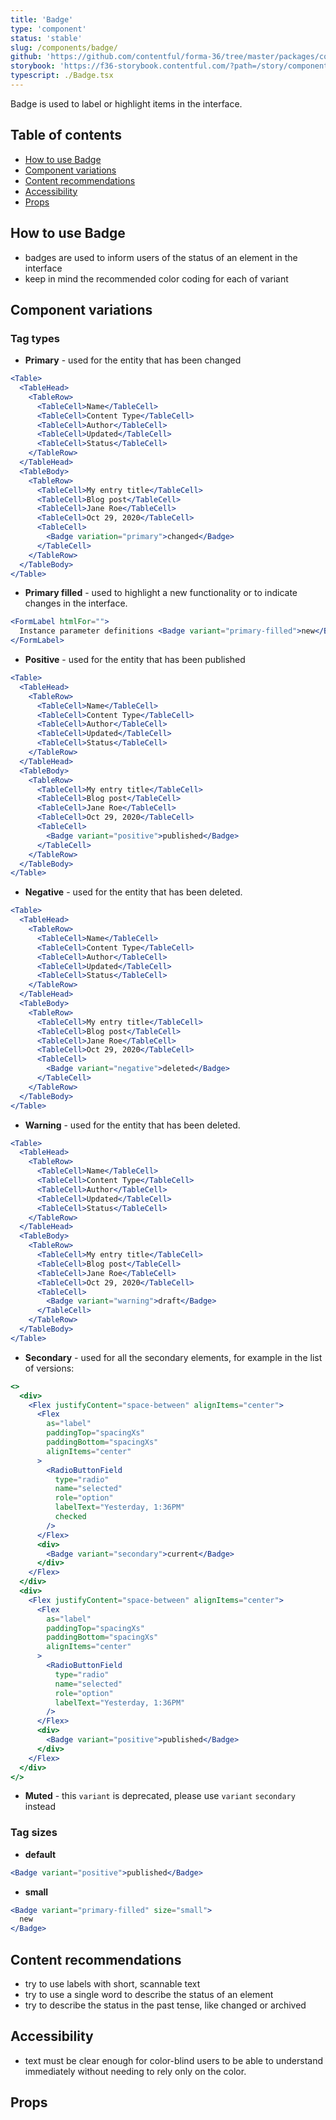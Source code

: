 ```yaml
---
title: 'Badge'
type: 'component'
status: 'stable'
slug: /components/badge/
github: 'https://github.com/contentful/forma-36/tree/master/packages/components/badge'
storybook: 'https://f36-storybook.contentful.com/?path=/story/components-badge--basic'
typescript: ./Badge.tsx
---
```


Badge is used to label or highlight items in the interface.

## Table of contents

- [How to use Badge](#how-to-use-badge)
- [Component variations](#component-variations)
- [Content recommendations](#content-recommendations)
- [Accessibility](#accessibility)
- [Props](#props)

## How to use Badge

- badges are used to inform users of the status of an element in the interface
- keep in mind the recommended color coding for each of variant

## Component variations

### Tag types

- **Primary** - used for the entity that has been changed

```jsx
<Table>
  <TableHead>
    <TableRow>
      <TableCell>Name</TableCell>
      <TableCell>Content Type</TableCell>
      <TableCell>Author</TableCell>
      <TableCell>Updated</TableCell>
      <TableCell>Status</TableCell>
    </TableRow>
  </TableHead>
  <TableBody>
    <TableRow>
      <TableCell>My entry title</TableCell>
      <TableCell>Blog post</TableCell>
      <TableCell>Jane Roe</TableCell>
      <TableCell>Oct 29, 2020</TableCell>
      <TableCell>
        <Badge variation="primary">changed</Badge>
      </TableCell>
    </TableRow>
  </TableBody>
</Table>
```

- **Primary filled** - used to highlight a new functionality or to indicate changes in the interface.

```jsx
<FormLabel htmlFor="">
  Instance parameter definitions <Badge variant="primary-filled">new</Badge>
</FormLabel>
```

- **Positive** - used for the entity that has been published

```jsx
<Table>
  <TableHead>
    <TableRow>
      <TableCell>Name</TableCell>
      <TableCell>Content Type</TableCell>
      <TableCell>Author</TableCell>
      <TableCell>Updated</TableCell>
      <TableCell>Status</TableCell>
    </TableRow>
  </TableHead>
  <TableBody>
    <TableRow>
      <TableCell>My entry title</TableCell>
      <TableCell>Blog post</TableCell>
      <TableCell>Jane Roe</TableCell>
      <TableCell>Oct 29, 2020</TableCell>
      <TableCell>
        <Badge variant="positive">published</Badge>
      </TableCell>
    </TableRow>
  </TableBody>
</Table>
```

- **Negative** - used for the entity that has been deleted.

```jsx
<Table>
  <TableHead>
    <TableRow>
      <TableCell>Name</TableCell>
      <TableCell>Content Type</TableCell>
      <TableCell>Author</TableCell>
      <TableCell>Updated</TableCell>
      <TableCell>Status</TableCell>
    </TableRow>
  </TableHead>
  <TableBody>
    <TableRow>
      <TableCell>My entry title</TableCell>
      <TableCell>Blog post</TableCell>
      <TableCell>Jane Roe</TableCell>
      <TableCell>Oct 29, 2020</TableCell>
      <TableCell>
        <Badge variant="negative">deleted</Badge>
      </TableCell>
    </TableRow>
  </TableBody>
</Table>
```

- **Warning** - used for the entity that has been deleted.

```jsx
<Table>
  <TableHead>
    <TableRow>
      <TableCell>Name</TableCell>
      <TableCell>Content Type</TableCell>
      <TableCell>Author</TableCell>
      <TableCell>Updated</TableCell>
      <TableCell>Status</TableCell>
    </TableRow>
  </TableHead>
  <TableBody>
    <TableRow>
      <TableCell>My entry title</TableCell>
      <TableCell>Blog post</TableCell>
      <TableCell>Jane Roe</TableCell>
      <TableCell>Oct 29, 2020</TableCell>
      <TableCell>
        <Badge variant="warning">draft</Badge>
      </TableCell>
    </TableRow>
  </TableBody>
</Table>
```

- **Secondary** - used for all the secondary elements, for example in the list of versions:

```jsx
<>
  <div>
    <Flex justifyContent="space-between" alignItems="center">
      <Flex
        as="label"
        paddingTop="spacingXs"
        paddingBottom="spacingXs"
        alignItems="center"
      >
        <RadioButtonField
          type="radio"
          name="selected"
          role="option"
          labelText="Yesterday, 1:36PM"
          checked
        />
      </Flex>
      <div>
        <Badge variant="secondary">current</Badge>
      </div>
    </Flex>
  </div>
  <div>
    <Flex justifyContent="space-between" alignItems="center">
      <Flex
        as="label"
        paddingTop="spacingXs"
        paddingBottom="spacingXs"
        alignItems="center"
      >
        <RadioButtonField
          type="radio"
          name="selected"
          role="option"
          labelText="Yesterday, 1:36PM"
        />
      </Flex>
      <div>
        <Badge variant="positive">published</Badge>
      </div>
    </Flex>
  </div>
</>
```

- **Muted** - this `variant` is deprecated, please use `variant` `secondary` instead

### Tag sizes

- **default**

```jsx
<Badge variant="positive">published</Badge>
```

- **small**

```jsx
<Badge variant="primary-filled" size="small">
  new
</Badge>
```

## Content recommendations

- try to use labels with short, scannable text
- try to use a single word to describe the status of an element
- try to describe the status in the past tense, like changed or archived

## Accessibility

- text must be clear enough for color-blind users to be able to understand immediately without needing to rely only on the color.

## Props


<Props of="Badge" />
